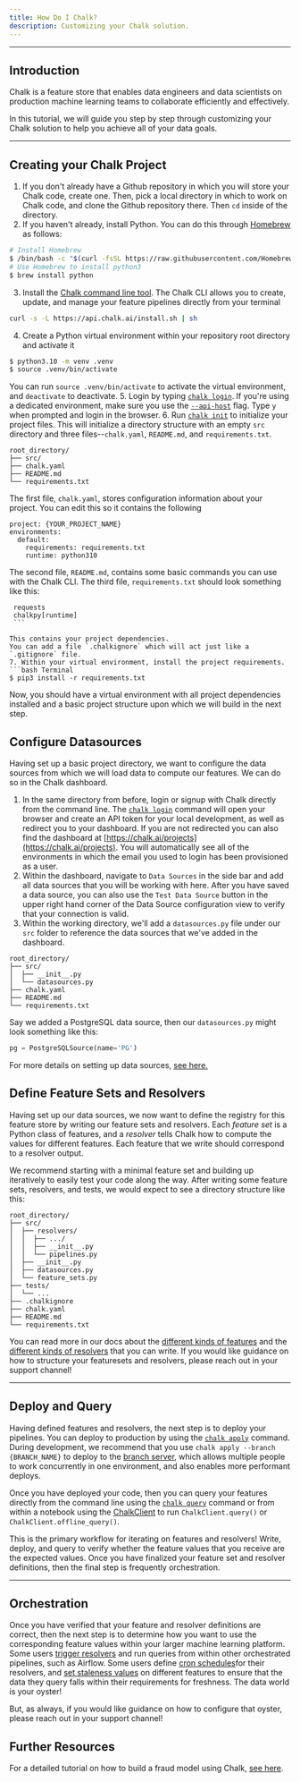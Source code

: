 ```yaml
---
title: How Do I Chalk?
description: Customizing your Chalk solution.
---
```


---

## Introduction

Chalk is a feature store that enables data engineers and data scientists on production machine learning teams to
collaborate efficiently and effectively.

In this tutorial, we will guide you step by step through customizing your Chalk solution to help you achieve all of
your data goals.

---

## Creating your Chalk Project

1. If you don't already have a Github repository in which you will store your Chalk code, create one. Then, pick a
local directory in which to work on Chalk code, and clone the Github repository there. Then `cd` inside of the
directory.
2. If you haven't already, install Python. You can do this through [Homebrew](https://brew.sh/) as follows:
```bash Terminal
# Install Homebrew
$ /bin/bash -c "$(curl -fsSL https://raw.githubusercontent.com/Homebrew/install/HEAD/install.sh)"
# Use Homebrew to install python3
$ brew install python
```
3. Install the [Chalk command line tool](https://docs.chalk.ai/cli). The Chalk CLI allows you to create, update, and
manage your feature pipelines directly from your terminal
```bash
curl -s -L https://api.chalk.ai/install.sh | sh
```
4. Create a Python virtual environment within your repository root directory and activate it
```bash
$ python3.10 -m venv .venv
$ source .venv/bin/activate
```
You can run `source .venv/bin/activate` to activate the virtual environment, and `deactivate` to deactivate.
5. Login by typing [`chalk login`](/cli/login). If you're using a dedicated environment, make sure you use the
[`--api-host`](/cli/chalk#api-host) flag. Type `y` when prompted and login in the browser.
6. Run [`chalk init`](/cli/init) to initialize your project files. This will initialize a directory structure with an
empty `src` directory and three files--`chalk.yaml`, `README.md`, and `requirements.txt`.
```
root_directory/
├── src/
├── chalk.yaml
├── README.md
└── requirements.txt
```
The first file, `chalk.yaml`, stores configuration information about your project. You can edit this so it
contains the following
   ```
   project: {YOUR_PROJECT_NAME}
   environments:
     default:
       requirements: requirements.txt
       runtime: python310
   ```

The second file, `README.md`, contains some basic commands you can use with the Chalk CLI.
The third file, `requirements.txt` should look something like this:
   ```
    requests
    chalkpy[runtime]
    ```

   This contains your project dependencies.
   You can add a file `.chalkignore` which will act just like a `.gitignore` file.
7. Within your virtual environment, install the project requirements.
```bash Terminal
$ pip3 install -r requirements.txt
```

Now, you should have a virtual environment with all project dependencies installed and a basic project structure upon
which we will build in the next step.

## Configure Datasources

Having set up a basic project directory, we want to configure the data sources from which we will load data to
compute our features. We can do so in the Chalk dashboard.

1. In the same directory from before, login or signup with Chalk directly from the command line. The
[`chalk login`](https://docs.chalk.ai/cli/login) command will open your browser and create an
API token for your local development, as well as redirect you to your dashboard. If you are not
redirected you can also find the dashboard at [https://chalk.ai/projects](https://chalk.ai/projects).
You will automatically see all of the environments in which the email you used to login has been
provisioned as a user.
 2. Within the dashboard, navigate to `Data Sources` in the side bar and add all data sources that you will
be working with here. After you have saved a data source, you can also use the `Test Data Source` button
in the upper right hand corner of the Data Source configuration view to verify that your connection is
valid.
 3. Within the working directory, we'll add a `datasources.py` file under our `src` folder to reference the
data sources that we've added in the dashboard.
 ```
 root_directory/
 ├── src/
 │  ├── __init__.py
 │  └── datasources.py
 ├── chalk.yaml
 ├── README.md
 └── requirements.txt
 ```

Say we added a PostgreSQL data source, then our `datasources.py` might look something like this:
```python
pg = PostgreSQLSource(name='PG')
```

For more details on setting up data sources, [see here.](https://docs.chalk.ai/docs/integrations)

##  Define Feature Sets and Resolvers

Having set up our data sources, we now want to define the registry for this feature store by writing our
feature sets and resolvers. Each *feature set* is a Python class of features, and a *resolver* tells Chalk
how to compute the values for different features. Each feature that we write should correspond to a resolver output.

We recommend starting with a minimal feature set and building up iteratively to easily test your code along the way.
After writing some feature sets, resolvers, and tests, we would expect to see a directory structure like this:
```
root_directory/
├── src/
│  ├── resolvers/
│  │  ├── .../
│  │  ├── __init__.py
│  │  └── pipelines.py
│  ├── __init__.py
│  ├── datasources.py
│  └── feature_sets.py
├── tests/
│  └── ...
├── .chalkignore
├── chalk.yaml
├── README.md
└── requirements.txt
```

You can read more in our docs about the [different kinds of features](https://docs.chalk.ai/docs/features) and the
[different kinds of resolvers](https://docs.chalk.ai/docs/resolver-overview) that you can write. If you would like
guidance on how to structure your featuresets and resolvers, please reach out in your support channel!

---

## Deploy and Query

Having defined features and resolvers, the next step is to deploy your pipelines. You can deploy to production by
using the [`chalk apply`](https://docs.chalk.ai/cli/apply) command. During development, we recommend that you use
`chalk apply --branch {BRANCH_NAME}` to deploy to the [branch server](https://docs.chalk.ai/docs/branches), which allows
multiple people to work concurrently in one environment, and also enables more performant deploys.

Once you have deployed your code, then you can query your features directly from the command line using the
[`chalk query`](https://docs.chalk.ai/cli/query) command or from within a notebook using the
[ChalkClient](https://docs.chalk.ai/api-docs#ChalkClient) to run `ChalkClient.query()` or `ChalkClient.offline_query()`.

This is the primary workflow for iterating on features and resolvers! Write, deploy, and query to verify whether the
feature values that you receive are the expected values. Once you have finalized your feature set and resolver
definitions, then the final step is frequently orchestration.

---

## Orchestration

Once you have verified that your feature and resolver definitions are correct, then the next step is to determine how
you want to use the corresponding feature values within your larger machine learning platform. Some users [trigger
resolvers](https://docs.chalk.ai/docs/runs) and run queries from within other orchestrated pipelines, such as Airflow.
Some users define [cron schedules](https://docs.chalk.ai/docs/resolver-cron)for their resolvers,
and [set staleness values](https://docs.chalk.ai/docs/feature-caching) on different features to
ensure that the data they query falls within their requirements for freshness. The data world is your oyster!

But, as always, if you would like guidance on how to configure that oyster, please reach out in your support channel!

## Further Resources

For a detailed tutorial on how to build a fraud model using Chalk, [see here](https://docs.chalk.ai/docs/fraud-1).
